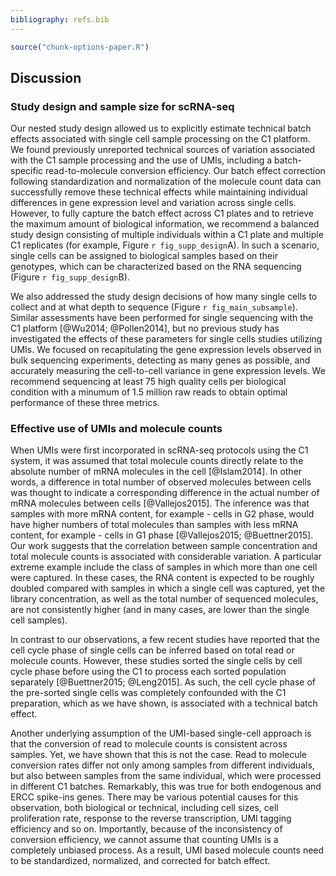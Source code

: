 ```yaml
---
bibliography: refs.bib
---
```


```r
source("chunk-options-paper.R")
```

## Discussion

### Study design and sample size for scRNA-seq
Our nested study design allowed us to explicitly estimate technical batch effects associated with single cell sample processing on the C1 platform.
We found previously unreported technical sources of variation associated with the C1 sample processing and the use of UMIs, including a batch-specific read-to-molecule conversion efficiency. 
Our batch effect correction following standardization and normalization of the molecule count data can successfully remove these technical effects while maintaining individual differences in gene expression level and variation across single cells. 
However, to fully capture the batch effect across C1 plates and to retrieve the maximum amount of biological information, we recommend a balanced study design consisting of multiple individuals within a C1 plate and multiple C1 replicates (for example, Figure `r fig_supp_design`A). 
In such a scenario, single cells can be assigned to biological samples based on their genotypes, which can be characterized based on the RNA sequencing (Figure `r fig_supp_design`B).

We also addressed the study design decisions of how many single cells to collect and at what depth to sequence (Figure `r fig_main_subsample`).
Similar assessments have been performed for single sequencing with the C1 platform [@Wu2014; @Pollen2014], but no previous study has investigated the effects of these parameters for single cells studies utilizing UMIs.
We focused on recapitulating the gene expression levels observed in bulk sequencing experiments, detecting as many genes as possible, and accurately measuring the cell-to-cell variance in gene expression levels.
We recommend sequencing at least 75 high quality cells per biological condition with a minumum of 1.5 million raw reads to obtain optimal performance of these three metrics.

### Effective use of UMIs and molecule counts
When UMIs were first incorporated in scRNA-seq protocols using the C1 system, it was assumed that total molecule counts directly relate to the absolute number of mRNA molecules in the cell [@Islam2014].
In other words, a difference in total number of observed molecules between cells was thought to indicate a corresponding difference in the actual number of mRNA molecules between cells [@Vallejos2015].
The inference was that samples with more mRNA content, for example - cells in G2 phase, would have higher numbers of total molecules than samples with less mRNA content, for example - cells in G1 phase [@Vallejos2015; @Buettner2015].
Our work suggests that the correlation between sample concentration and total molecule counts is associated with considerable variation.
A particular extreme example include the class of samples in which more than one cell were captured.
In these cases, the RNA content is expected to be roughly doubled compared with samples in which a single cell was captured, yet the library concentration, as well as the total number of sequenced molecules, are not consistently higher (and in many cases, are lower than the single cell samples).

In contrast to our observations, a few recent studies have reported that the cell cycle phase of single cells can be inferred based on total read or molecule counts.
However, these studies sorted the single cells by cell cycle phase before using the C1 to process each sorted population separately [@Buettner2015; @Leng2015].
As such, the cell cycle phase of the pre-sorted single cells was completely confounded with the C1 preparation, which as we have shown, is associated with a technical batch effect.

Another underlying assumption of the UMI-based single-cell approach is that the conversion of read to molecule counts is consistent across samples.
Yet, we have shown that this is not the case. Read to molecule conversion rates differ not only among samples from different individuals, but also between samples from the same individual, which were processed in different C1 batches.
Remarkably, this was true for both endogenous and ERCC spike-ins genes. 
There may be various potential causes for this observation, both biological or technical, including cell sizes, cell proliferation rate, response to the reverse transcription, UMI tagging efficiency and so on. 
Importantly, because of the inconsistency of conversion efficiency, we cannot assume that counting UMIs is a completely unbiased process.
As a result, UMI based molecule counts need to be standardized, normalized, and corrected for batch effect.  
